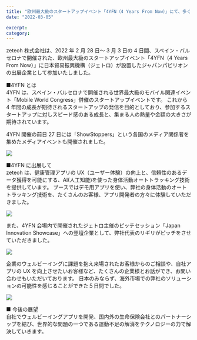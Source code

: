 ```yaml
---
title: "欧州最大級のスタートアップイベント「4YFN（4 Years From Now）」にて、多くの方にAI(人工知能)を使った身体活動オートトラッキング技術を体験いただきました。"
date: "2022-03-05"

excerpt:
category:
---
```


zeteoh 株式会社は、2022 年 2 月 28 日～ 3 月 3 日の 4 日間、スペイン・バルセロナで開催された、欧州最大級のスタートアップイベント「4YFN（4 Years From Now）」に日本貿易振興機構（ジェトロ）が設置したジャパンパビリオンの出展企業として参加いたしました。

■4YFN とは\
4YFN は、スペイン・バルセロナで開催される世界最大級のモバイル関連イベント「Mobile World Congress」併催のスタートアップイベントです。
これから 4 年間の成長が期待されるスタートアップの発信を目的としており、参加するスタートアップに対しスピード感のある成長と、集まる人の熱量や金額の大きさが期待されています。

4YFN 開催の前日 27 日には「ShowStoppers」という各国のメディア関係者を集めたメディアイベントも開催されました。

![](/images/News/2022-03-05/show-stoppers.webp)

■4YFN に出展して\
zeteoh は、健康管理アプリの UX（ユーザー体験）の向上と、信頼性のあるデータ獲得を可能にする、AI(人工知能)を使った身体活動オートトラッキング技術を提供しています。
ブースではデモ用アプリを使い、弊社の身体活動のオートトラッキング技術を、たくさんのお客様、アプリ開発者の方々に体験していただきました。

![](/images/News/2022-03-05/booth.webp)

また、4YFN 会場内で開催されたジェトロ主催のピッチセッション「Japan Innovation Showcase」への登壇企業として、弊社代表のリギリがピッチをさせていただきました。

![](/images/News/2022-03-05/pitching.webp)

企業のウェルビーイングに課題を抱え来場されたお客様からのご相談や、自社アプリの UX を向上させたいお客様など、たくさんの企業様とお話ができ、お問い合わせもいただいております。
日本のみならず、海外市場での弊社のソリューションの可能性を感じることができた５日間でした。

![](/images/News/2022-03-05/4yfn.webp)

■ 今後の展望\
自社でウェルビーイングアプリを開発、国内外の生命保険会社とのパートナーシップを結び、世界的な問題の一つである運動不足の解消をテクノロジーの力で解決していきます。
